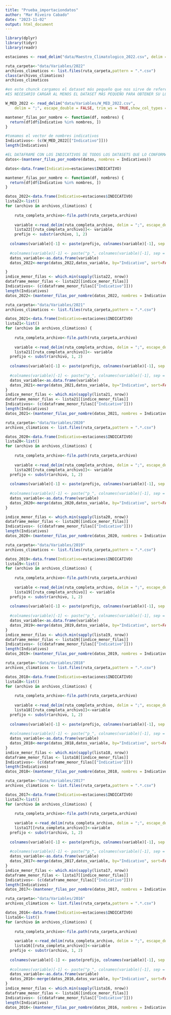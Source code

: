 ```yaml
---
title: "Prueba_importaciondatos"
author: "Mar Riveiro Cabado"
date: "2023-11-02"
output: html_document
---
```



```r
library(dplyr)
library(tidyr)
library(readr)
```


```r
estaciones <- read_delim("data/Maestro_Climatologico_2022.csv", delim = ";", escape_double = FALSE, trim_ws = TRUE,show_col_types = FALSE)
```


```r
ruta_carpeta<-"data/Variables/2022"
archivos_climaticos <- list.files(ruta_carpeta,pattern = ".*.csv")
class(archivos_climaticos)
archivos_climaticos
```
```r
#en este chunck cargamos el dataset más pequeño que nos sirve de referencia para cortar los otros
#ES NECESARIO CARGAR AL MENOS EL DATASET MÁS PEQUEÑO PARA OBTENER SU LONGITUD

W_MED_2022 <- read_delim("data/Variables/W_MED_2022.csv", 
    delim = ";", escape_double = FALSE, trim_ws = TRUE,show_col_types = FALSE)

mantener_filas_por_nombre <- function(df, nombres) {
  return(df[df$Indicativo %in% nombres, ])
}

#tomamos el vector de nombres indicativos
Indicativos<- (c(W_MED_2022[["Indicativo"]]))
length(Indicativos)

```

```r
#EL DATAFRAME CON LOS INDICATIVOS DE TODOS LOS DATASETS QUE LO CONFORMAN
datos<-(mantener_filas_por_nombre(datos, nombres = Indicativos))
```

```r

datos<-data.frame(Indicativo=estaciones$INDICATIVO)

mantener_filas_por_nombre <- function(df, nombres) {
  return(df[df$Indicativo %in% nombres, ])
}

datos_2022<-data.frame(Indicativo=estaciones$INDICATIVO)
lista22<-list()
for (archivo in archivos_climaticos) {
  
    ruta_completa_archivo<-file.path(ruta_carpeta,archivo)
    
    variable <-read_delim(ruta_completa_archivo, delim = ";", escape_double = FALSE, trim_ws=TRUE, show_col_types=FALSE)
    lista22[[ruta_completa_archivo]]<- variable
    prefijo <- substr(archivo, 1, 2)
  
  colnames(variable)[-1] <- paste(prefijo, colnames(variable)[-1], sep = "_") #renombra las columnas del dataframe quitando la primera columna ("Indicativo") y le añade el prefijo definido arriba.
    
  #colnames(variable)[-1] <- paste("p_", colnames(variable)[-1], sep = "")
  datos_variable<-as.data.frame(variable) 
  datos_2022<-merge(datos_2022,datos_variable, by="Indicativo", sort=FALSE,all.x = TRUE, all.y = TRUE)

}
indice_menor_filas <- which.min(sapply(lista22, nrow))
dataframe_menor_filas <- lista22[[indice_menor_filas]]
Indicativos<- (c(dataframe_menor_filas[["Indicativo"]]))
length(Indicativos)
datos_2022<-(mantener_filas_por_nombre(datos_2022, nombres = Indicativos))

```


```r
ruta_carpeta<-"data/Variables/2021"
archivos_climaticos <- list.files(ruta_carpeta,pattern = ".*.csv")

datos_2021<-data.frame(Indicativo=estaciones$INDICATIVO)
lista21<-list()
for (archivo in archivos_climaticos) {
  
    ruta_completa_archivo<-file.path(ruta_carpeta,archivo)
    
    variable <-read_delim(ruta_completa_archivo, delim = ";", escape_double = FALSE, trim_ws=TRUE, show_col_types=FALSE)
    lista21[[ruta_completa_archivo]]<- variable
  prefijo <- substr(archivo, 1, 2)
  
  colnames(variable)[-1] <- paste(prefijo, colnames(variable)[-1], sep = "_")
    
  #colnames(variable)[-1] <- paste("p_", colnames(variable)[-1], sep = "")
  datos_variable<-as.data.frame(variable) 
  datos_2021<-merge(datos_2021,datos_variable, by="Indicativo", sort=FALSE,all.x = TRUE, all.y = TRUE)
}
indice_menor_filas <- which.min(sapply(lista21, nrow))
dataframe_menor_filas <- lista21[[indice_menor_filas]]
Indicativos<- (c(dataframe_menor_filas[["Indicativo"]]))
length(Indicativos)
datos_2021<-(mantener_filas_por_nombre(datos_2021, nombres = Indicativos))
```

```r
ruta_carpeta<-"data/Variables/2020"
archivos_climaticos <- list.files(ruta_carpeta,pattern = ".*.csv")

datos_2020<-data.frame(Indicativo=estaciones$INDICATIVO)
lista20<-list()
for (archivo in archivos_climaticos) {
  
    ruta_completa_archivo<-file.path(ruta_carpeta,archivo)
    
    variable <-read_delim(ruta_completa_archivo, delim = ";", escape_double = FALSE, trim_ws=TRUE, show_col_types=FALSE)
    lista20[[ruta_completa_archivo]]<- variable
  prefijo <- substr(archivo, 1, 2)
  
  colnames(variable)[-1] <- paste(prefijo, colnames(variable)[-1], sep = "_")
    
  #colnames(variable)[-1] <- paste("p_", colnames(variable)[-1], sep = "")
  datos_variable<-as.data.frame(variable) 
  datos_2020<-merge(datos_2020,datos_variable, by="Indicativo", sort=FALSE,all.x = TRUE, all.y = TRUE)
}

indice_menor_filas <- which.min(sapply(lista20, nrow))
dataframe_menor_filas <- lista20[[indice_menor_filas]]
Indicativos<- (c(dataframe_menor_filas[["Indicativo"]]))
length(Indicativos)
datos_2020<-(mantener_filas_por_nombre(datos_2020, nombres = Indicativos))
```

```r
ruta_carpeta<-"data/Variables/2019"
archivos_climaticos <- list.files(ruta_carpeta,pattern = ".*.csv")

datos_2019<-data.frame(Indicativo=estaciones$INDICATIVO)
lista19<-list()
for (archivo in archivos_climaticos) {
  
    ruta_completa_archivo<-file.path(ruta_carpeta,archivo)
    
    variable <-read_delim(ruta_completa_archivo, delim = ";", escape_double = FALSE, trim_ws=TRUE, show_col_types=FALSE)
    lista19[[ruta_completa_archivo]] <- variable
  prefijo <- substr(archivo, 1, 2)
  
  colnames(variable)[-1] <- paste(prefijo, colnames(variable)[-1], sep = "_")
    
  #colnames(variable)[-1] <- paste("p_", colnames(variable)[-1], sep = "")
  datos_variable<-as.data.frame(variable) 
  datos_2019<-merge(datos_2019,datos_variable, by="Indicativo", sort=FALSE,all.x = TRUE, all.y = TRUE)
}
indice_menor_filas <- which.min(sapply(lista19, nrow))
dataframe_menor_filas <- lista19[[indice_menor_filas]]
Indicativos<- (c(dataframe_menor_filas[["Indicativo"]]))
length(Indicativos)
datos_2019<-(mantener_filas_por_nombre(datos_2019, nombres = Indicativos))
```

```r
ruta_carpeta<-"data/Variables/2018"
archivos_climaticos <- list.files(ruta_carpeta,pattern = ".*.csv")

datos_2018<-data.frame(Indicativo=estaciones$INDICATIVO)
lista18<-list()
for (archivo in archivos_climaticos) {
  
    ruta_completa_archivo<-file.path(ruta_carpeta,archivo)
    
    variable <-read_delim(ruta_completa_archivo, delim = ";", escape_double = FALSE, trim_ws=TRUE, show_col_types=FALSE)
    lista18[[ruta_completa_archivo]]<-variable
  prefijo <- substr(archivo, 1, 2)
  
  colnames(variable)[-1] <- paste(prefijo, colnames(variable)[-1], sep = "_")
    
  #colnames(variable)[-1] <- paste("p_", colnames(variable)[-1], sep = "")
  datos_variable<-as.data.frame(variable) 
  datos_2018<-merge(datos_2018,datos_variable, by="Indicativo", sort=FALSE,all.x = TRUE, all.y = TRUE)
}
indice_menor_filas <- which.min(sapply(lista18, nrow))
dataframe_menor_filas <- lista18[[indice_menor_filas]]
Indicativos<- (c(dataframe_menor_filas[["Indicativo"]]))
length(Indicativos)
datos_2018<-(mantener_filas_por_nombre(datos_2018, nombres = Indicativos))
```

```r
ruta_carpeta<-"data/Variables/2017"
archivos_climaticos <- list.files(ruta_carpeta,pattern = ".*.csv")

datos_2017<-data.frame(Indicativo=estaciones$INDICATIVO)
lista17<-list()
for (archivo in archivos_climaticos) {
  
    ruta_completa_archivo<-file.path(ruta_carpeta,archivo)
    
    variable <-read_delim(ruta_completa_archivo, delim = ";", escape_double = FALSE, trim_ws=TRUE, show_col_types=FALSE)
    lista17[[ruta_completa_archivo]]<-variable
  prefijo <- substr(archivo, 1, 2)
  
  colnames(variable)[-1] <- paste(prefijo, colnames(variable)[-1], sep = "_")
    
  #colnames(variable)[-1] <- paste("p_", colnames(variable)[-1], sep = "")
  datos_variable<-as.data.frame(variable) 
  datos_2017<-merge(datos_2017,datos_variable, by="Indicativo", sort=FALSE,all.x = TRUE, all.y = TRUE)
}
indice_menor_filas <- which.min(sapply(lista17, nrow))
dataframe_menor_filas <- lista17[[indice_menor_filas]]
Indicativos<- (c(dataframe_menor_filas[["Indicativo"]]))
length(Indicativos)
datos_2017<-(mantener_filas_por_nombre(datos_2017, nombres = Indicativos))
```

```r
ruta_carpeta<-"data/Variables/2016"
archivos_climaticos <- list.files(ruta_carpeta,pattern = ".*.csv")

datos_2016<-data.frame(Indicativo=estaciones$INDICATIVO)
lista16<-list()
for (archivo in archivos_climaticos) {
  
    ruta_completa_archivo<-file.path(ruta_carpeta,archivo)
    
    variable <-read_delim(ruta_completa_archivo, delim = ";", escape_double = FALSE, trim_ws=TRUE, show_col_types=FALSE)
    lista16[[ruta_completa_archivo]]<-variable
  prefijo <- substr(archivo, 1, 2)
  
  colnames(variable)[-1] <- paste(prefijo, colnames(variable)[-1], sep = "_")
    
  #colnames(variable)[-1] <- paste("p_", colnames(variable)[-1], sep = "")
  datos_variable<-as.data.frame(variable) 
  datos_2016<-merge(datos_2016,datos_variable, by="Indicativo", sort=FALSE,all.x = TRUE, all.y = TRUE)
}
indice_menor_filas <- which.min(sapply(lista16, nrow))
dataframe_menor_filas <- lista16[[indice_menor_filas]]
Indicativos<- (c(dataframe_menor_filas[["Indicativo"]]))
length(Indicativos)
datos_2016<-(mantener_filas_por_nombre(datos_2016, nombres = Indicativos))
```

